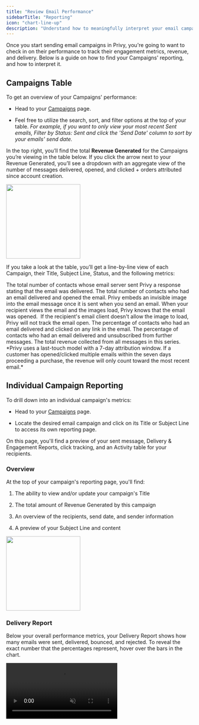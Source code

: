 ```yaml
---
title: "Review Email Performance"
sidebarTitle: "Reporting"
icon: "chart-line-up"
description: "Understand how to meaningfully interpret your email campaign's results in Privy."
---
```


Once you start sending email campaigns in Privy, you're going to want to check in on their performance to track their engagement metrics, revenue, and delivery. Below is a guide on how to find your Campaigns' reporting, and how to interpret it.

## Campaigns Table

To get an overview of your Campaigns' performance:

* Head to your [Campaigns](https://dashboard.privy.com/message-campaigns) page.

* Feel free to utilize the search, sort, and filter options at the top of your table. *For example, if you want to only view your most recent Sent emails, Filter by Status: Sent and click the 'Send Date' column to sort by your emails' send date.*

In the top right, you’ll find the total **Revenue Generated** for the Campaigns you’re viewing in the table below. If you click the arrow next to your Revenue Generated, you’ll see a dropdown with an aggregate view of the number of messages delivered, opened, and clicked + orders attributed since account creation.

<img height="200" src="/images/email-campaigns/campaigns-table-reporting.png" />

If you take a look at the table, you’ll get a line-by-line view of each Campaign, their Title, Subject Line, Status, and the following metrics:

<AccordionGroup>
  <Accordion title="Delivered" defaultOpen={false}>
    The total number of contacts whose email server sent Privy a response stating that the email was delivered.
  </Accordion>

  <Accordion title="Opened" defaultOpen={false}>
    The total number of contacts who had an email delivered and opened the email. Privy embeds an invisible image into the email message once it is sent when you send an email. When your recipient views the email and the images load, Privy knows that the email was opened.  If the recipient's email client doesn't allow the image to load, Privy will not track the email open.
  </Accordion>

  <Accordion title="Clicked" defaultOpen={false}>
    The percentage of contacts who had an email delivered and clicked on any link in the email.
  </Accordion>

  <Accordion title="Unsubscribed" defaultOpen={false}>
    The percentage of contacts who had an email delivered and unsubscribed from further messages.
  </Accordion>

  <Accordion title="Revenue" defaultOpen={false}>
    The total revenue collected from all messages in this series. *Privy uses a last-touch model with a 7-day attribution window. If a customer has opened/clicked multiple emails within the seven days proceeding a purchase, the revenue will only count toward the most recent email.* 
  </Accordion>
</AccordionGroup>

## Individual Campaign Reporting

To drill down into an individual campaign's metrics:

* Head to your [Campaigns](https://dashboard.privy.com/message-campaigns) page.

* Locate the desired email campaign and click on its Title or Subject Line to access its own reporting page.

On this page, you'll find a preview of your sent message, Delivery & Engagement Reports, click tracking, and an Activity table for your recipients.

### Overview

At the top of your campaign's reporting page, you'll find:

1. The ability to view and/or update your campaign's Title&#x20;

2. The total amount of Revenue Generated by this campaign

3. An overview of the recipients, send date, and sender information

4. A preview of your Subject Line and content

<img height="200" src="/images/email-campaigns/campaign-reporting-overview.png" />

### Delivery Report

Below your overall performance metrics, your Delivery Report shows how many emails were sent, delivered, bounced, and rejected. To reveal the exact number that the percentages represent, hover over the bars in the chart. 

<video autoPlay muted loop playsInline className="email-delivery-automations" src="/images/automations/automated-email-delivery.mp4" />

<AccordionGroup>
  <Accordion title="Sent" defaultOpen={false}>
    The number of contacts sent the email minus the rejected recipients. 
  </Accordion>

  <Accordion title="Delivered" defaultOpen={false}>
    The number of contacts which were sent the email and whose email server sent Privy a response stating that the email was delivered.
  </Accordion>

  <Accordion title="Bounced" defaultOpen={false}>
    The number of contacts which were sent the email and had the email bounce back. [Learn more about bounces here.](https://privy.mintlify.app/docs/learn/deliverability/hard-vs-soft-bounces)
  </Accordion>

  <Accordion title="Rejected" defaultOpen={false}>
    The number of contacts that met the email's segment criteria but were not sent the email because they had a malformed address or had previously unsubscribed, bounced, or marked an email as spam.
  </Accordion>
</AccordionGroup>

### Engagement Report

Your Engagement Report shows how recipients interacted with your email once they received it. This report has five metrics that can help you gauge the success of your email. To reveal the exact number that the percentages represent, hover over the bars in the chart. 

<video autoPlay muted loop playsInline className="automations-engagement" src="/images/automations/automated-email-engagement.mp4" />

<AccordionGroup>
  <Accordion title="Delivered" defaultOpen={false}>
    The number of contacts whose email server sent Privy a response stating that the email was delivered.
  </Accordion>

  <Accordion title="Opened" defaultOpen={false}>
    The number of contacts who had the email delivered and opened the email. Privy embeds an invisible image into the email message when you send it. When your recipient views the email and the images load, Privy knows that the email was opened.  If the recipient's email client doesn't allow the image to load, Privy will not track the email open. 
  </Accordion>

  <Accordion title="Clicked" defaultOpen={false}>
    The number of contacts who had the email delivered and clicked on any link in the email. 
  </Accordion>

  <Accordion title="Unsubscribed" defaultOpen={false}>
    The number of contacts who had the email delivered and clicked the unsubscribe link to be unsubscribed from all future messages.
  </Accordion>

  <Accordion title="Reported as Spam" defaultOpen={false}>
    The number of contacts that reported this email as spam. 
  </Accordion>
</AccordionGroup>

### Interactions

Below your Delivery & Engagement Reports, you'll find an Interactions table which tracks the number of times each link was clicked in your email:

<img height="200" src="/images/email-campaigns/interactions-table.png" />

### Activity

Below your Interactions table, you'll find an Activity table which shows all the recipients of your campaign. With the Activity table, you can:

1. Filter by activity (delivered, opened, clicked, ordered, unopened, bounced, unsubscribed, rejected, reported as spam).

2. Export as CSV. *By clicking this, you will be emailed a link to download your file.*

<img height="200" src="/images/email-campaigns/activity-table.png" />

To view more detailed information on a contact's activities, you can click on a recipient's email address directly in the table; this will open their contact profile in a separate tab.

<Warning>
  When exporting a CSV, the file will include all delivery and engagement activity from all recipients.&#x20;
</Warning>

## Attribution Model

In marketing, attribution refers to identifying and assigning credit to the various touch points a customer interacts with before making a purchase. It can help you understand which marketing efforts are driving conversions and generating revenue.

Privy attributes an order if a contact engages (opens or clicks) with a marketing message and completes the order within 7 days.&#x20;

There are a few more points to keep in mind:

* **Last Touch Attribution:** Orders are attributed to the last message a contact engaged with. For example, if a subscriber opens a Campaign email and later opens an Abandoned Cart Automation email before purchasing, the order is attributed to the Abandoned Cart Automation.

* **Multi-Channel Attribution:** Privy evaluates each channel's attribution window separately when using multiple message channels (SMS or email). This determines if either channel should receive revenue attribution at the time of purchase.

* **Conversion Window:** The conversion window for both email and SMS is 7 days, starting from the moment of engagement.

* **Contact-based Attribution:** Privy uses a contact’s email address and phone number to attribute an order back to a contact.

<Info>
  For more information on how Privy's attribution model works, [check out this FAQ article](https://privy.mintlify.app/docs/learn/email-campaigns/privy-attribution-model).
</Info>